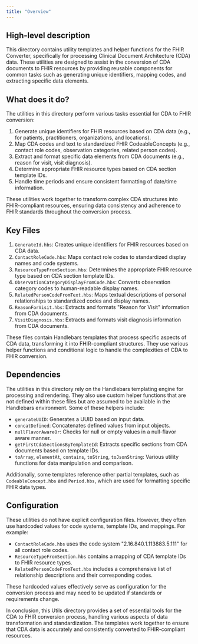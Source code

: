 ```yaml
---
title: "Overview"
---
```


## High-level description
This directory contains utility templates and helper functions for the FHIR Converter, specifically for processing Clinical Document Architecture (CDA) data. These utilities are designed to assist in the conversion of CDA documents to FHIR resources by providing reusable components for common tasks such as generating unique identifiers, mapping codes, and extracting specific data elements.

## What does it do?
The utilities in this directory perform various tasks essential for CDA to FHIR conversion:

1. Generate unique identifiers for FHIR resources based on CDA data (e.g., for patients, practitioners, organizations, and locations).
2. Map CDA codes and text to standardized FHIR CodeableConcepts (e.g., contact role codes, observation categories, related person codes).
3. Extract and format specific data elements from CDA documents (e.g., reason for visit, visit diagnosis).
4. Determine appropriate FHIR resource types based on CDA section template IDs.
5. Handle time periods and ensure consistent formatting of date/time information.

These utilities work together to transform complex CDA structures into FHIR-compliant resources, ensuring data consistency and adherence to FHIR standards throughout the conversion process.

## Key Files

1. `GenerateId.hbs`: Creates unique identifiers for FHIR resources based on CDA data.
2. `ContactRoleCode.hbs`: Maps contact role codes to standardized display names and code systems.
3. `ResourceTypeFromSection.hbs`: Determines the appropriate FHIR resource type based on CDA section template IDs.
4. `ObservationCategoryDisplayFromCode.hbs`: Converts observation category codes to human-readable display names.
5. `RelatedPersonCodeFromText.hbs`: Maps textual descriptions of personal relationships to standardized codes and display names.
6. `ReasonForVisit.hbs`: Extracts and formats "Reason for Visit" information from CDA documents.
7. `VisitDiagnosis.hbs`: Extracts and formats visit diagnosis information from CDA documents.

These files contain Handlebars templates that process specific aspects of CDA data, transforming it into FHIR-compliant structures. They use various helper functions and conditional logic to handle the complexities of CDA to FHIR conversion.

## Dependencies
The utilities in this directory rely on the Handlebars templating engine for processing and rendering. They also use custom helper functions that are not defined within these files but are assumed to be available in the Handlebars environment. Some of these helpers include:

- `generateUUID`: Generates a UUID based on input data.
- `concatDefined`: Concatenates defined values from input objects.
- `nullFlavorAwareOr`: Checks for null or empty values in a null-flavor aware manner.
- `getFirstCdaSectionsByTemplateId`: Extracts specific sections from CDA documents based on template IDs.
- `toArray`, `elementAt`, `contains`, `toString`, `toJsonString`: Various utility functions for data manipulation and comparison.

Additionally, some templates reference other partial templates, such as `CodeableConcept.hbs` and `Period.hbs`, which are used for formatting specific FHIR data types.

## Configuration
These utilities do not have explicit configuration files. However, they often use hardcoded values for code systems, template IDs, and mappings. For example:

- `ContactRoleCode.hbs` uses the code system "2.16.840.1.113883.5.111" for all contact role codes.
- `ResourceTypeFromSection.hbs` contains a mapping of CDA template IDs to FHIR resource types.
- `RelatedPersonCodeFromText.hbs` includes a comprehensive list of relationship descriptions and their corresponding codes.

These hardcoded values effectively serve as configuration for the conversion process and may need to be updated if standards or requirements change.

In conclusion, this Utils directory provides a set of essential tools for the CDA to FHIR conversion process, handling various aspects of data transformation and standardization. The templates work together to ensure that CDA data is accurately and consistently converted to FHIR-compliant resources.